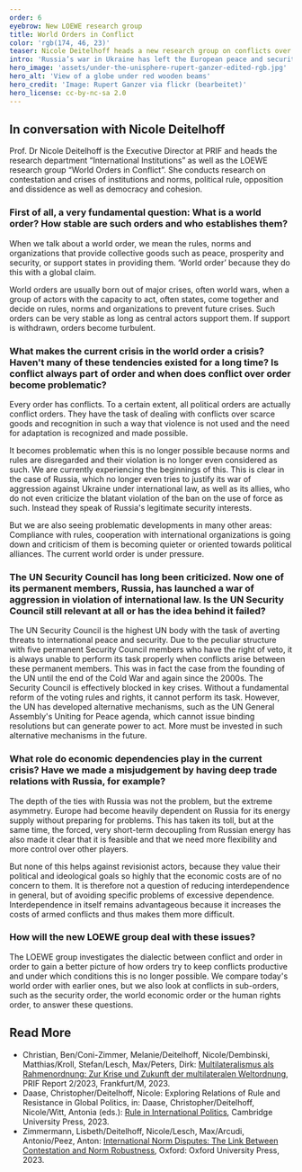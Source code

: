 ```yaml
---
order: 6
eyebrow: New LOEWE research group
title: World Orders in Conflict
color: 'rgb(174, 46, 23)'
teaser: Nicole Deitelhoff heads a new research group on conflicts over the world order as part of her LOEWE top professorship. In our interview, she explains what constitutes these conflicts and when they become a problem.
intro: 'Russia’s war in Ukraine has left the European peace and security architecture in shambles. International institutions and norms have lost their binding force. At the same time, we are observing global power shifts and new lines of conflict. The world order of recent decades seems to have become obsolete, and the rules of global governance are being fought out anew. The research group “World Orders in Conflict”, founded as part of a LOEWE top professorship for Nicole Deitelhoff, will be addressing these and other questions over the next few years.'
hero_image: 'assets/under-the-unisphere-rupert-ganzer-edited-rgb.jpg'
hero_alt: 'View of a globe under red wooden beams'
hero_credit: 'Image: Rupert Ganzer via flickr (bearbeitet)'
hero_license: cc-by-nc-sa 2.0
---
```


## In conversation with Nicole Deitelhoff

<Person name="Nicole Deitelhoff" image="assets/Nicole_rot_rgb.jpg" image_alt="stylized photo of a woman">

Prof. Dr Nicole Deitelhoff is the Executive Director at PRIF and heads the research department “International Institutions” as well as the LOEWE research group “World Orders in Conflict”. She conducts research on contestation and crises of institutions and norms, political rule, opposition and dissidence as well as democracy and cohesion.

</Person>

### First of all, a very fundamental question: What is a world order? How stable are such orders and who establishes them?

When we talk about a world order, we mean the rules, norms and organizations that provide collective goods such as peace, prosperity and security, or support states in providing them. ‘World order’ because they do this with a global claim.

World orders are usually born out of major crises, often world wars, when a group of actors with the capacity to act, often states, come together and decide on rules, norms and organizations to prevent future crises. Such orders can be very stable as long as central actors support them. If support is withdrawn, orders become turbulent.

### What makes the current crisis in the world order a crisis? Haven't many of these tendencies existed for a long time? Is conflict always part of order and when does conflict over order become problematic?  

Every order has conflicts. To a certain extent, all political orders are actually conflict orders. They have the task of dealing with conflicts over scarce goods and recognition in such a way that violence is not used and the need for adaptation is recognized and made possible.

It becomes problematic when this is no longer possible because norms and rules are disregarded and their violation is no longer even considered as such. We are currently experiencing the beginnings of this. This is clear in the case of Russia, which no longer even tries to justify its war of aggression against Ukraine under international law, as well as its allies, who do not even criticize the blatant violation of the ban on the use of force as such. Instead they speak of Russia's legitimate security interests.

But we are also seeing problematic developments in many other areas: Compliance with rules, cooperation with international organizations is going down and criticism of them is becoming quieter or oriented towards political alliances. The current world order is under pressure.

### The UN Security Council has long been criticized. Now one of its permanent members, Russia, has launched a war of aggression in violation of international law. Is the UN Security Council still relevant at all or has the idea behind it failed?

The UN Security Council is the highest UN body with the task of averting threats to international peace and security. Due to the peculiar structure with five permanent Security Council members who have the right of veto, it is always unable to perform its task properly when conflicts arise between these permanent members. This was in fact the case from the founding of the UN until the end of the Cold War and again since the 2000s. The Security Council is effectively blocked in key crises. Without a fundamental reform of the voting rules and rights, it cannot perform its task. However, the UN has developed alternative mechanisms, such as the UN General Assembly's Uniting for Peace agenda, which cannot issue binding resolutions but can generate power to act. More must be invested in such alternative mechanisms in the future.

### What role do economic dependencies play in the current crisis? Have we made a misjudgement by having deep trade relations with Russia, for example? 

The depth of the ties with Russia was not the problem, but the extreme asymmetry. Europe had become heavily dependent on Russia for its energy supply without preparing for problems. This has taken its toll, but at the same time, the forced, very short-term decoupling from Russian energy has also made it clear that it is feasible and that we need more flexibility and more control over other players. 

But none of this helps against revisionist actors, because they value their political and ideological goals so highly that the economic costs are of no concern to them. It is therefore not a question of reducing interdependence in general, but of avoiding specific problems of excessive dependence. Interdependence in itself remains advantageous because it increases the costs of armed conflicts and thus makes them more difficult.

### How will the new LOEWE group deal with these issues? 

The LOEWE group investigates the dialectic between conflict and order in order to gain a better picture of how orders try to keep conflicts productive and under which conditions this is no longer possible. We compare today's world order with earlier ones, but we also look at conflicts in sub-orders, such as the security order, the world economic order or the human rights order, to answer these questions.

<Notes>

## Read More

- Christian, Ben/Coni-Zimmer, Melanie/Deitelhoff, Nicole/Dembinski, Matthias/Kroll, Stefan/Lesch, Max/Peters, Dirk: [Multilateralismus als Rahmenordnung: Zur Krise und Zukunft der multilateralen Weltordnung](https://www.prif.org/publikationen/publikationssuche/publikation/multilateralismus-als-rahmenordnung-zur-krise-und-zukunft-der-multilateralen-weltordnung), PRIF Report 2/2023, Frankfurt/M, 2023.
- Daase, Christopher/Deitelhoff, Nicole: Exploring Relations of Rule and Resistance in Global Politics, in: Daase, Christopher/Deitelhoff, Nicole/Witt, Antonia (eds.): [Rule in International Politics](https://www.cambridge.org/core/books/rule-in-international-politics/979F0963B21B3F3D9FCA00589CE41563), Cambridge University Press, 2023.
- Zimmermann, Lisbeth/Deitelhoff, Nicole/Lesch, Max/Arcudi, Antonio/Peez, Anton: [International Norm Disputes: The Link Between Contestation and Norm Robustness](https://global.oup.com/academic/product/international-norm-disputes-9780198873235?cc=de&lang=en&), Oxford: Oxford University Press, 2023.

</Notes>